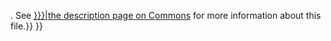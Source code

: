 {{imbox|type=protection|text=This is a local copy of an image on Commons, uploaded to ensure protection{{#if:{{{reason|}}}|&#32;because {{{reason}}}}}. See [[commons:{{{image|{{FULLPAGENAME}}}}}|the description page on Commons]] for more information about this file.}}
{{Keep local|{{{image|{{FULLPAGENAME}}}}}}}<noinclude>
{{Documentation}}
<!-- Add categories and interwikis to the /doc subpage, not here! -->
</noinclude>